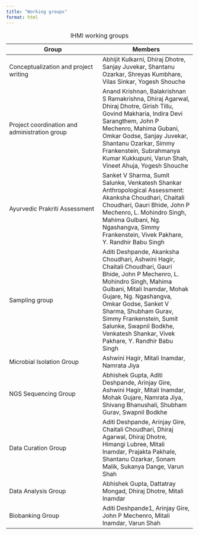 ```yaml
---
title: "Working groups"
format: html
---
```


| Group | Members |
|------------------------------------|------------------------------------|
| Conceptualization and project writing | Abhijit Kulkarni, Dhiraj Dhotre, Sanjay Juvekar, Shantanu Ozarkar, Shreyas Kumbhare, Vilas Sinkar, Yogesh Shouche |
| Project coordination and administration group | Anand Krishnan, Balakrishnan S Ramakrishna, Dhiraj Agarwal, Dhiraj Dhotre, Girish Tillu, Govind Makharia, Indira Devi Sarangthem, John P Mechenro, Mahima Gubani, Omkar Godse, Sanjay Juvekar, Shantanu Ozarkar, Simmy Frankenstein, Subrahmanya Kumar Kukkupuni, Varun Shah, Vineet Ahuja, Yogesh Shouche |
| Ayurvedic Prakriti Assessment | Sanket V Sharma, Sumit Salunke, Venkatesh Shankar Anthropological Assessment: Akanksha Choudhari, Chaitali Choudhari, Gauri Bhide, John P Mechenro, L. Mohindro Singh, Mahima Gulbani, Ng. Ngashangva, Simmy Frankenstein, Vivek Pakhare, Y. Randhir Babu Singh |
| Sampling group | Aditi Deshpande, Akanksha Choudhari, Ashwini Hagir, Chaitali Choudhari, Gauri Bhide, John P Mechenro, L. Mohindro Singh, Mahima Gulbani, Mitali Inamdar, Mohak Gujare, Ng. Ngashangva, Omkar Godse, Sanket V Sharma, Shubham Gurav, Simmy Frankenstein, Sumit Salunke, Swapnil Bodkhe, Venkatesh Shankar, Vivek Pakhare, Y. Randhir Babu Singh |
| Microbial Isolation Group | Ashwini Hagir, Mitali Inamdar, Namrata Jiya |
| NGS Sequencing Group | Abhishek Gupta, Aditi Deshpande, Arinjay Gire, Ashwini Hagir, Mitali Inamdar, Mohak Gujare, Namrata Jiya, Shivang Bhanushali, Shubham Gurav, Swapnil Bodkhe |
| Data Curation Group | Aditi Deshpande, Arinjay Gire, Chaitali Choudhari, Dhiraj Agarwal, Dhiraj Dhotre, Himangi Lubree, Mitali Inamdar, Prajakta Pakhale, Shantanu Ozarkar, Sonam Malik, Sukanya Dange, Varun Shah |
| Data Analysis Group | Abhishek Gupta, Dattatray Mongad, Dhiraj Dhotre, Mitali Inamdar |
| Biobanking Group | Aditi Deshpande1, Arinjay Gire, John P Mechenro, Mitali Inamdar, Varun Shah |

: IHMI working groups
